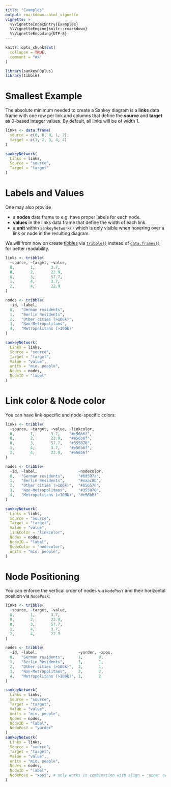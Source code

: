 ```yaml
---
title: "Examples"
output: rmarkdown::html_vignette
vignette: >
  %\VignetteIndexEntry{Examples}
  %\VignetteEngine{knitr::rmarkdown}
  %\VignetteEncoding{UTF-8}
---
```


```r
knitr::opts_chunk$set(
  collapse = TRUE,
  comment = "#>"
)
```

```r
library(sankeyD3plus)
library(tibble)
```

# Smallest Example

The absolute minimum needed to create a Sankey diagram is a **links** data frame with one row per link and columns that define the **source** and **target** as 0-based integer values. By default, all links will be of width 1.

```r
links <- data.frame(
  source = c(0, 0, 0, 1, 2),
  target = c(1, 2, 3, 4, 4)
)

sankeyNetwork(
  Links = links,
  Source = "source",
  Target = "target"
)
```

# Labels and Values

One may also provide 

 - a **nodes** data frame to e.g. have proper labels for each node.
 - **values** in the links data frame that define the width of each link.
 - a **unit** within `sankeyNetwork()` which is only visible when hovering over a link or node in the resulting diagram.
 
We will from now on create [tibbles](https://tibble.tidyverse.org/) via [`tribble()`](https://tibble.tidyverse.org/reference/tribble.html) instead of [`data.frames()`](https://rdrr.io/r/base/data.frame.html) for better readability.

```r
links <- tribble(
  ~source, ~target, ~value,
  0,       1,       3.7,
  0,       2,       22.9,
  0,       3,       57.7,
  1,       4,       3.7,
  2,       4,       22.9
)

nodes <- tribble(
  ~id, ~label,
  0,   "German residents",
  1,   "Berlin Residents",
  2,   "Other cities (>100k)",
  3,   "Non-Metropolitans",
  4,   "Metropolitans (>100k)"
)

sankeyNetwork(
  Links = links,
  Source = "source",
  Target = "target",
  Value = "value",
  units = "mio. people",
  Nodes = nodes,
  NodeID = "label"
)
```

# Link color & Node color

You can have link-specific and node-specific colors:

```r
links <- tribble(
  ~source, ~target, ~value, ~linkcolor,
  0,       1,       3.7,    "#e56b6f",
  0,       2,       22.9,   "#e56b6f",
  0,       3,       57.7,   "#355070",
  1,       4,       3.7,    "#e56b6f",
  2,       4,       22.9,   "#e56b6f"
)

nodes <- tribble(
  ~id, ~label,                  ~nodecolor,
  0,   "German residents",      "#6d597a",
  1,   "Berlin Residents",      "#eaac8b",
  2,   "Other cities (>100k)",  "#b56576",
  3,   "Non-Metropolitans",     "#355070",
  4,   "Metropolitans (>100k)", "#e56b6f"
)

sankeyNetwork(
  Links = links,
  Source = "source",
  Target = "target",
  Value = "value",
  linkColor = "linkcolor",
  Nodes = nodes,
  NodeID = "label",
  NodeColor = "nodecolor",
  units = "mio. people",
)
```

# Node Positioning

You can enforce the vertical order of nodes via `NodePosY` and their horizontal position via `NodePosX`:

```r
links <- tribble(
  ~source, ~target, ~value,
  0,       1,       3.7,
  0,       2,       22.9,
  0,       3,       57.7,
  1,       4,       3.7,
  2,       4,       22.9
)

nodes <- tribble(
  ~id, ~label,                  ~yorder, ~xpos,
  0,   "German residents",      1,       0,
  1,   "Berlin Residents",      1,       1,
  2,   "Other cities (>100k)",  3,       1,
  3,   "Non-Metropolitans",     2,       2,
  4,   "Metropolitans (>100k)", 1,       2     
)

sankeyNetwork(
  Links = links,
  Source = "source",
  Target = "target",
  Value = "value",
  units = "mio. people",
  Nodes = nodes,
  NodeID = "label",
  NodePosY = "yorder"
)
sankeyNetwork(
  Links = links,
  Source = "source",
  Target = "target",
  Value = "value",
  units = "mio. people",
  Nodes = nodes,
  NodeID = "label",
  NodePosX = "xpos", # only works in combination with align = "none" or align = "left"
)
```
